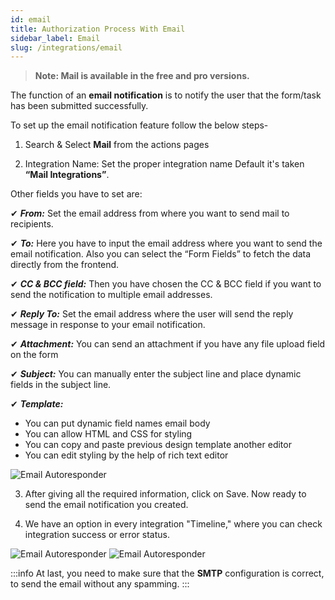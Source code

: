 ```yaml
---
id: email
title: Authorization Process With Email
sidebar_label: Email
slug: /integrations/email
---
```


> **Note: Mail is available in the free and pro versions.**

The function of an **email notification** is to notify the user that the form/task has been submitted successfully.

To set up the email notification feature follow the below steps-

1. Search & Select **Mail** from the actions pages


2. Integration Name: Set the proper integration name Default it's taken **“Mail Integrations”**.

Other fields you have to set are:

  ✔ ***From:*** Set the email address from where you want to send mail to recipients.

  ✔ ***To:*** Here you have to input the email address where you want to send the email notification. Also you can select the “Form Fields” to fetch the data directly from the frontend.

  ✔ ***CC & BCC field:*** Then you have chosen the CC & BCC field if you want to send the notification to multiple email addresses.

  ✔ ***Reply To:*** Set the email address where the user will send the reply message in response to your email notification.

  ✔ ***Attachment:*** You can send an attachment if you have any file upload field on the form

  ✔ ***Subject:*** You can manually enter the subject line and place dynamic fields in the subject line.

  ✔ ***Template:*** 

  - You can put dynamic field names email body
  - You can allow HTML and CSS for styling
  - You can copy and paste previous design template another editor
  - You can edit styling by the help of rich text editor

  <Image src="actions/email/mail-template" alt="Email Autoresponder" w="1020" h="300" />

3. After giving all the required information, click on Save. Now ready to send the email notification you created.

4. We have an option in every integration "Timeline," where you can check integration success or error status.

  <Image src="actions/email/select-timeline" alt="Email Autoresponder" w="1020" h="300" />
  <Image src="actions/email/integration-log" alt="Email Autoresponder" w="1020" h="300" />

:::info
At last, you need to make sure that the **SMTP** configuration is correct, to send the email without any spamming.
:::

<Feedback/>